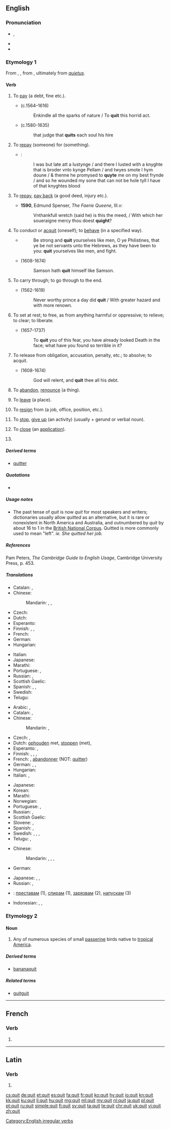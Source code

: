 {{also|quít|quît}}
==English==

===Pronunciation===
* {{enPR|kwĭt}}, {{IPA|/kwɪt/|lang=en}}
* {{audio|en-us-quit.ogg|Audio (US)|lang=en}}
* {{rhymes|ɪt|lang=en}}

===Etymology 1===
From {{etyl|xno|en}} {{term|quiter|lang=fro}}, {{etyl|fro|en}} {{term|quiter|lang=fro}}, from {{term|quite||acquited, quit|lang=fro}}, ultimately from {{etyl|la|en}} ''[[quietus]]''.

====Verb====
{{en-verb|quits|quitting|quit|past2=quitted}}

#{{label|en|transitive|archaic}} To [[pay]] (a debt, fine etc.).
#*{{w|William Shakespeare}} (c.1564–1616)
#*:Enkindle all the sparks of nature / To '''quit''' this horrid act.
#*{{w|Edward Fairfax}} (c.1580-1635)
#*:that judge that '''quits''' each soul his hire
#{{label|en|transitive|obsolete}} To [[repay]] (someone) for (something).
#*{{RQ:Mlry MrtDrthr|4.14|2|II|xiv}}:
#*:I was but late att a Iustynge / and there I Iusted with a knyghte that is broder vnto kynge Pellam / and twyes smote I hym doune / & thenne he promysed to '''quyte''' me on my best frynde / and so he wounded my sone that can not be hole tyll I haue of that knyghtes blood
#{{context|transitive|obsolete|lang=en}} To [[repay]], [[pay back]] (a good deed, injury etc.).
#*'''1590''', Edmund Spenser, ''The Faerie Queene'', III.v:
#*:Vnthankfull wretch (said he) is this the meed, / With which her soueraigne mercy thou doest '''quight'''?
#{{label|en|reflexive|archaic}} To conduct or [[acquit]] (oneself); to [[behave]] (in a specified way).
#*{{RQ:Authorized Version|1 Samuel|4|9}}
#*:Be strong and '''quit''' yourselves like men, O ye Philistines, that ye be not servants unto the Hebrews, as they have been to you: '''quit''' yourselves like men, and fight.
#*{{w|John Milton}} (1608-1674)
#*:Samson hath '''quit''' himself like Samson.
#{{label|en|transitive|archaic}} To carry through; to go through to the end.
#*{{w|Samuel Daniel}} (1562-1619)
#*:Never worthy prince a day did '''quit''' / With greater hazard and with more renown.
#{{label|en|transitive}} To set at rest; to free, as from anything harmful or oppressive; to relieve; to clear; to liberate.
#*{{w|William Wake}} (1657-1737)
#*:To '''quit''' you of this fear, you have already looked Death in the face; what have you found so terrible in it?
#{{label|en|transitive}} To release from obligation, accusation, penalty, etc.; to absolve; to acquit.
#*{{w|John Milton}} (1608-1674)
#*:God will relent, and '''quit''' thee all his debt.
#{{label|en|transitive}} To [[abandon]], [[renounce]] (a thing).
#{{label|en|transitive}} To [[leave]] (a place).
#{{label|en|transitive|intransitive}} To [[resign]] from (a job, office, position, etc.).
#:{{ux|en|After having to work overtime without being paid, I '''quit''' my job.}}
#{{label|en|transitive|intransitive}} To [[stop]], [[give up]] (an activity) (usually + gerund or verbal noun).
#:{{ux|en|John is planning to '''quit''' smoking.}}
#{{label|en|transitive|computing}} To [[close]] (an [[application]]).
#{{en-past of|quit}}

=====Derived terms=====
* [[quitter]]

=====Quotations=====
* {{seeCites}}

=====Usage notes=====
* The past tense of ''quit'' is now ''quit'' for most speakers and writers; dictionaries usually allow ''quitted'' as an alternative, but it is rare or nonexistent in North America and Australia, and outnumbered by ''quit'' by about 16 to 1 in the [http://www.natcorp.ox.ac.uk/ British National Corpus].  Quitted is more commonly used to mean "left". ''ie. She quitted her job.''

=====References=====
Pam Peters, ''The Cambridge Guide to English Usage'', Cambridge University Press, p. 453.

=====Translations=====
{{trans-top|to leave}}
* Catalan: {{t+|ca|sortir}}, {{t+|ca|eixir}}
* Chinese:
*: Mandarin: {{t+|cmn|走|tr=zǒu|sc=Hani}}, {{t|cmn|離開|sc=Hani}}, {{t+|cmn|离开|tr=líkāi|sc=Hani}}
* Czech: {{t+|cs|opustit}}
* Dutch: {{t+|nl|verlaten}}
* Esperanto: {{t|eo|forlasi}}
* Finnish: {{t+|fi|lähteä}}, {{t+|fi|poistua}}, {{t+|fi|jättää}}
* French: {{t+|fr|quitter}}
* German: {{t+|de|verlassen}}
* Hungarian: {{t+|hu|otthagy}}
{{trans-mid}}
* Italian: {{t+|it|lasciare}}
* Japanese: {{t+|ja|去る|tr=さる, saru|sc=Jpan}}
* Marathi: {{t|mr|सोडून जाणे|tr=soḍūna zāṇe|sc=Deva}}
* Portuguese: {{t+|pt|sair}}, {{t+|pt|abandonar}}
* Russian: {{t+|ru|уходи́ть|impf|sc=Cyrl}}, {{t+|ru|уйти́|pf|sc=Cyrl}}
* Scottish Gaelic: {{t|gd|falbh}}
* Spanish: {{t+|es|salir}}, {{t+|es|abandonar}}, {{t+|es|dejar}}
* Swedish: {{t+|sv|lämna}}
* Telugu: {{t|te|వదలివెళ్ళు}}
{{trans-bottom}}

{{trans-top|to give up, stop doing something}}
* Arabic: {{t|ar|تخلى عن|tr=taxálla ʕan}}, {{t|ar|توقف|tr=tawaqqafa}}
* Catalan: {{t+|ca|deixar}}, {{t+|ca|aturar}}
* Chinese:
*: Mandarin: {{t+|cmn|放棄|sc=Hani}}, {{t+|cmn|放弃|tr=fàngqì|sc=Hani}}
* Czech: {{t+|cs|přestat}}, {{t+|cs|skončit}}
* Dutch: [[ophouden]] met, [[stoppen]] (met), {{t+|nl|opgeven}}
* Esperanto: {{t+|eo|ĉesi}}, {{t|eo|rezigni}}
* Finnish: {{t+|fi|lopettaa}}, {{t+|fi|lakata}}, {{t+|fi|luovuttaa}}, {{t+|fi|luopua}}
* French: {{t+|fr|arrêter}}, [[abandonner]] (NOT: [[quitter]])
* German: {{t+|de|aufhören}}, {{t+|de|aufgeben}}, {{t|de|sein lassen}}
* Hungarian: {{t+|hu|abbahagy}}
* Italian: {{t+|it|smettere}}, {{t+|it|abbandonare}}
{{trans-mid}}
* Japanese: {{t+|ja|止める|tr=yameru}}
* Korean: {{t+|ko|그만두다|tr=geumanduda}}
* Marathi: {{t|mr|सोडणे|tr=soḍaṇe|sc=Deva}}
* Norwegian: {{t+|no|slutte}}
* Portuguese: {{t+|pt|parar}}, {{t+|pt|desistir}}
* Russian: {{t+|ru|броса́ть|impf}}, {{t+|ru|бро́сить|pf}}
* Scottish Gaelic: {{t|gd|sguir de}}
* Slovene: {{t+|sl|končati}}, {{t|sl|nehati}}
* Spanish: {{t+|es|dejar}}, {{t+|es|parar}}
* Swedish: {{t+|sv|sluta}}, {{t|sv|sluta upp}}, {{t+|sv|upphöra}}, {{t|sv|höra upp}}
* Telugu: {{t|te|వదలిపెట్టు}}, {{t|te|వదులుకొను}}
{{trans-bottom}}

{{trans-top|to resign}}
* Chinese:
*: Mandarin: {{t|cmn|辭去|sc=Hani}}, {{t+|cmn|辞去|tr=cíqù|sc=Hani}}, {{t+|cmn|辭職|sc=Hani}}, {{t+|cmn|辞职|tr=cízhí|sc=Hani}}
* German: {{t+|de|kündigen}}
{{trans-mid}}
* Japanese: {{t|ja|辞任|tr=じにんする, jinin suru|alt=辞任する|sc=Jpan}}, {{t+|ja|辞職|tr=じしょくする, jishoku suru|alt=辞職する|sc=Jpan}}, {{t+|ja|辞める|tr=やめる, yameru|sc=Jpan}}
* Russian: {{t+|ru|увольня́ться|impf|sc=Cyrl}}, {{t+|ru|уво́литься|pf|sc=Cyrl}}
{{trans-bottom}}

{{checktrans-top}}
* {{ttbc|bg}}: [[преставам]] (1), [[спирам]] (1), [[зарязвам]] (2), [[напускам]] (3)
{{trans-mid}}
* Indonesian: {{t-check|id|keluar}}, {{t-check|id|henti|alt=berhenti}}, {{t-check|id|henti|alt=menghentikan}}
{{trans-bottom}}

===Etymology 2===

====Noun====
{{en-noun}}

# Any of numerous species of small [[passerine]] birds native to [[tropical]] [[America]].

=====Derived terms=====
* [[bananaquit]]

=====Related terms=====
* [[guitguit]]

[[Category:English irregular verbs]]

----

==French==

===Verb===
{{fr-verb-form}}

# {{conjugation of|quérir||3|s|[[past historic]]|lang=fr}}

----

==Latin==

===Verb===
{{la-verb-form|quit}}

# {{conjugation of|queō||3|s|pres|act|ind|lang=la}}

[[cs:quit]]
[[de:quit]]
[[et:quit]]
[[es:quit]]
[[fa:quit]]
[[fr:quit]]
[[ko:quit]]
[[hy:quit]]
[[io:quit]]
[[kn:quit]]
[[kk:quit]]
[[ku:quit]]
[[li:quit]]
[[hu:quit]]
[[mg:quit]]
[[ml:quit]]
[[my:quit]]
[[nl:quit]]
[[ja:quit]]
[[pl:quit]]
[[pt:quit]]
[[ru:quit]]
[[simple:quit]]
[[fi:quit]]
[[sv:quit]]
[[ta:quit]]
[[te:quit]]
[[chr:quit]]
[[uk:quit]]
[[vi:quit]]
[[zh:quit]]